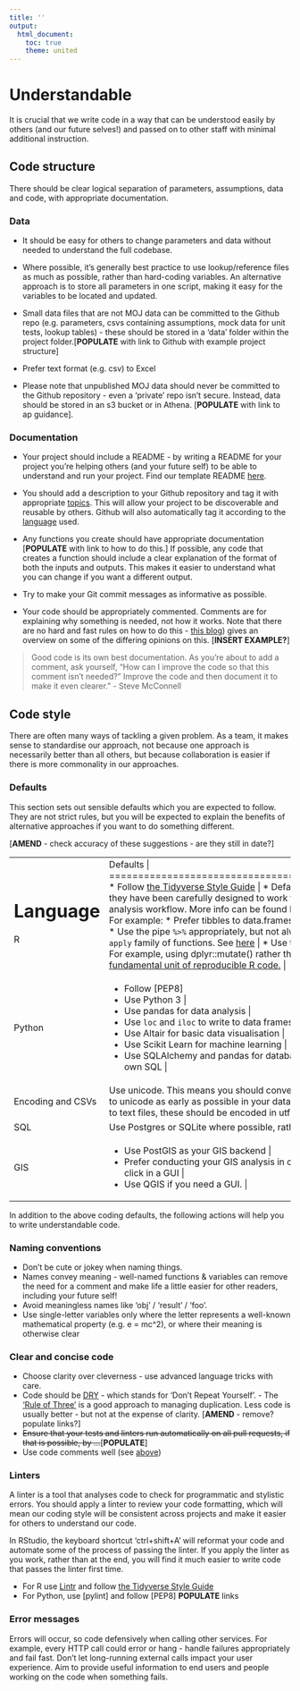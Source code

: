```yaml
---
title: ''
output:
  html_document:
    toc: true
    theme: united
---
```

 
 
# Understandable {#understand}

It is crucial that we write code in a way that can be understood easily by others (and our future selves!) and passed on to other staff with minimal additional instruction.


## Code structure {#structure2}
There should be clear logical separation of parameters, assumptions, data and code, with appropriate documentation.  

### Data {-}

* It should be easy for others to change parameters and data without needed to understand the full codebase. 

* Where possible, it's generally best practice to use lookup/reference files as much as possible, rather than hard-coding variables. An alternative approach is to store all parameters in one script, making it easy for the variables to be located and updated.

* Small data files that are not MOJ data can be committed to the Github repo (e.g. parameters, csvs containing assumptions, mock data for unit tests, lookup tables) - these should be stored in a 'data' folder within the project folder.[**POPULATE** with link to Github with example project structure]  

* Prefer text format (e.g. csv) to Excel  

* Please note that unpublished MOJ data should never be committed to the Github repository - even a 'private' repo isn't secure. Instead, data should be stored in an s3 bucket or in Athena. [**POPULATE** with link to ap guidance].  


### Documentation {-#readme}

* Your project should include a README - by writing a README for your project you're helping others (and your future self) to be able to understand and run your project. Find our template README [here](https://github.com/moj-analytical-services/our-coding-standards/blob/master/README_template.md).  

* You should add a description to your Github repository and tag it with appropriate [topics](https://help.github.com/en/github/administering-a-repository/classifying-your-repository-with-topics). This will allow your project to be discoverable and reusable by others. Github will also automatically tag it according to the [language](https://help.github.com/en/github/creating-cloning-and-archiving-repositories/about-repository-languages) used.  

* Any functions you create should have appropriate documentation [**POPULATE** with link to how to do this.] If possible, any code that creates a function should include a clear explanation of the format of both the inputs and outputs. This makes it easier to understand what you can change if you want a different output.

* Try to make your Git commit messages as informative as possible.  

* Your code should be appropriately commented. Comments are for explaining why something is needed, not how it works. Note that there are no hard and fast rules on how to do this - [this blog](https://blog.ndepend.com/correct-way-comment-code/)) gives an overview on some of the differing opinions on this.
[**INSERT EXAMPLE?**]

> Good code is its own best documentation. As you're about to add a comment, ask yourself, "How can I improve the code so that this comment isn't needed?" Improve the code and then document it to make it even clearer.” - Steve McConnell


## Code style {#style}


There are often many ways of tackling a given problem.  As a team, it makes sense to standardise our approach, not because one approach is necessarily better than all others, but because collaboration is easier if there is more commonality in our approaches. 

### Defaults {-#defaults}

This section sets out sensible defaults which you are expected to follow.  They are not strict rules, but you will be expected to explain the benefits of alternative approaches if you want to do something different.

[**AMEND** - check accuracy of these suggestions - are they still in date?]


+-------------------------+---------------------------------------------------------------+
| Language                | Defaults                                                      | 
+=========================+===============================================================+
| R                       | * Follow [the Tidyverse Style Guide][14]   |
|                         | * Default to packages from the [Tidyverse](http://tidyverse.org/), because they have been carefully designed to work together effectively as part of a modern data analysis workflow.  More info can be found here: [R for Data Science by Hadley Wickham](http://r4ds.had.co.nz).  For example:   |
|                         |   * Prefer tibbles to data.frames   |
|                         |   * Use ggplot2 rather than base graphics   |
|                         |    * Use the pipe `%>%` appropriately, but not always e.g. see [here](https://twitter.com/hadleywickham/status/603883121197514752).    |
|                         |     * Prefer `purrr` to the `apply` family of functions.  See [here](http://r4ds.had.co.nz/iteration.html#the-map-functions)   |
|                         |  * Use the package name when calling a function. For example, using dplyr::mutate() rather than just mutate()   |
|                         | * R Packages are the [fundamental unit of reproducible R code.](http://r-pkgs.had.co.nz/)   |
+-------------------------+---------------------------------------------------------------+
| Python                  |  * Follow [PEP8]  
|                         |  * Use Python 3                                               |
|                         |  * Use pandas for data analysis                               |
|                         |  * Use `loc` and `iloc` to write to data frames               |
|                         | * Use Altair for basic data visualisation    |
|                         | * Use Scikit Learn for machine learning |
|                         | * Use SQLAlchemy and pandas for database interactions, rather than writing your own SQL |
+-------------------------+---------------------------------------------------------------+
| Encoding and CSVs       | Use unicode.  This means you should convert inputs that include non-ASCII characters to unicode as early as possible in your data processing workflow. If you are outputting to text files, these should be encoded in utf-8.                | 
+-------------------------+---------------------------------------------------------------+
| SQL                     | Use Postgres or SQLite where possible, rather than other SQL database backends.        | 
+-------------------------+---------------------------------------------------------------+
| GIS                     | * Use PostGIS as your GIS backend |
|                         | * Prefer conducting your GIS analysis in code, e.g. using SQL, rather than point and click in a GUI |
|                         | * Use QGIS if you need a GUI.       | 
+-------------------------+---------------------------------------------------------------+


In addition to the above coding defaults, the following actions will help you to write understandable code.

### Naming conventions {-#names}

* Don’t be cute or jokey when naming things.
* Names convey meaning - well-named functions & variables can remove the need for a comment and make life a little easier for other readers, including your future self!
* Avoid meaningless names like ‘obj’ / ‘result’ / ‘foo’.
* Use single-letter variables only where the letter represents a well-known mathematical property (e.g. e = mc^2), or where their meaning is otherwise clear


### Clear and concise code {-#ccc}

* Choose clarity over cleverness - use advanced language tricks with care.
* Code should be [DRY](https://en.wikipedia.org/wiki/Don%27t_repeat_yourself) - which stands for 'Don’t Repeat Yourself'. - The [‘Rule of Three’](https://en.wikipedia.org/wiki/Rule_of_three_(computer_programming)) is a good approach to managing duplication. Less code is usually better - but not at the expense of clarity.  [**AMEND** - remove? populate links?]
* ~~Ensure that your tests and linters run automatically on all pull requests, if that is possible, by ...~~[**POPULATE**]
* Use code comments well (see [above](#readme))

### Linters {-#linter}
A linter is a tool that analyses code to check for programmatic and stylistic errors. You should apply a linter to review your code formatting, which will mean our coding style will be consistent across projects and make it easier for others to understand our code.

In RStudio, the keyboard shortcut 'ctrl+shift+A' will reformat your code and automate some of the process of passing the linter. If you apply the linter as you work, rather than at the end, you will find it much easier to write code that passes the linter first time.

* For R use [Lintr][12] and follow [the Tidyverse Style Guide][14]  
* For Python, use [pylint] and follow [PEP8] **POPULATE** links

[12]:https://cran.r-project.org/web/packages/lintr/readme/README.html
[14]:https://style.tidyverse.org/index.html

### Error messages {-#errors}
Errors will occur, so code defensively when calling other services.
For example, every HTTP call could error or hang - handle failures appropriately and fail fast. Don’t let long-running external calls impact your user experience. Aim to provide useful information to end users and people working on the code when something fails.
